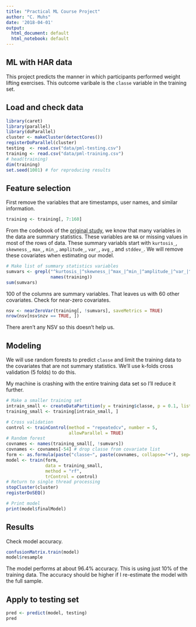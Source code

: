 ```yaml
---
title: "Practical ML Course Project"
author: "C. Muhs"
date: '2018-04-01'
output:
  html_document: default
  html_notebook: default
---
```


## ML with HAR data

This project predicts the manner in which participants performed weight lifting exercises. This outcome varibale is the `classe` variable in the training set.

## Load and check data
```r
library(caret)
library(parallel)
library(doParallel)
cluster <- makeCluster(detectCores()) 
registerDoParallel(cluster)
testing  <- read.csv("data/pml-testing.csv")
training <- read.csv("data/pml-training.csv")
# head(training)
dim(training)
set.seed(1001) # for reproducing results
```

## Feature selection

First remove the variables that are timestamps, user names, and similar information.

```r
training <- training[, 7:160]
```

From the codebook of the [original study](https://web.archive.org/web/20161224072740/http:/groupware.les.inf.puc-rio.br/har), we know that many variables in the data are summary statistics. These variables are `NA` or missing values in most of the rows of data. These summary variabls start with `kurtosis_`, `skewness_`, `max_`, `min_`, `amplitude_`, `var_`, `avg_`, and `stddev_`. We will remove these covariates when estimating our model.

```r
# Make list of summary statistics variables
sumvars <- grepl("^kurtosis_|^skewness_|^max_|^min_|^amplitude_|^var_|^avg_|^stddev_",
                 names(training))
sum(sumvars)
```
100 of the columns are summary variables. That leaves us with 60 other covariates.
Check for near-zero covariates.
```r
nsv <- nearZeroVar(training[, !sumvars], saveMetrics = TRUE)
nrow(nsv[nsv$nzv == TRUE, ])
```
There aren't any NSV so this doesn't help us.

## Modeling

We will use random forests to predict `classe` and limit the training data to the covariates that are not summary statistics. We'll use k-folds cross validation (5 folds) to do this.

My machine is crashing with the entire training data set so I'll reduce it further.

```r
# Make a smaller training set
intrain_small <- createDataPartition(y = training$classe, p = 0.1, list = FALSE)
training_small <- training[intrain_small, ]

# Cross validation
control <- trainControl(method = "repeatedcv", number = 5,
                        allowParallel = TRUE)
# Random forest
covnames <- names(training_small[, !sumvars])
covnames <- covnames[-54] # drop classe from covariate list
form <- as.formula(paste("classe~", paste(covnames, collapse="+"), sep=""))
model <- train(form,
               data = training_small, 
               method = "rf",
               trControl = control)
# Return to single thread processing
stopCluster(cluster)
registerDoSEQ()

# Print model
print(model$finalModel)
```

## Results

Check model accuracy.

```r
confusionMatrix.train(model)
model$resample
```
The model performs at about 96.4% accuracy. This is using just 10% of the training data. The accuracy should be higher if I re-estimate the model with the full sample.

## Apply to testing set
```r
pred <- predict(model, testing)
pred
```